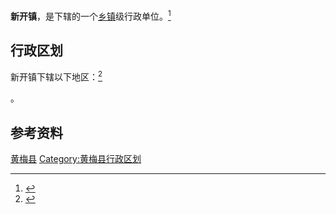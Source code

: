 {{Notability Unreferenced |time=2017-08-22T15:57:22+00:00}}
{{Expand|time=2017-08-22T15:57:22+00:00}}
{{中国乡级行政区|42/11/27/109/000}}

'''新开镇'''，是{{PRC admin/fullname|42/11/27/109/000|3}}下辖的一个[[乡镇|乡镇]]级行政单位。<ref>{{PRC admin/ref sgc|{{PRC admin/parent|42/11/27/109/000}}}}</ref>

== 行政区划 ==

新开镇下辖以下地区：<ref>{{PRC admin/ref sgc|42/11/27/109/000}}</ref>

{{PRC admin/children|42/11/27/109/000}}。

== 参考资料 ==

{{reflist}}

{{湖北省黄冈市黄梅县行政区划}}
{{湖北行政区划小作品}}
[[Category:黄冈建制镇|黄梅县]]
[[Category:黄梅县行政区划|Category:黄梅县行政区划]]